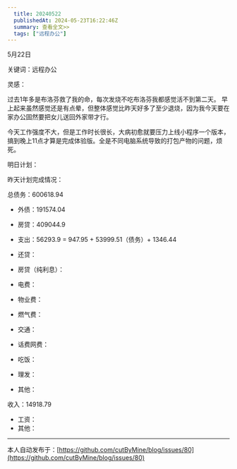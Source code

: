 ```yaml
---
  title: 20240522
  publishedAt: 2024-05-23T16:22:46Z
  summary: 查看全文>>
  tags: ["远程办公"]
---
```


5月22日

关键词：远程办公

灵感：

过去1年多是布洛芬救了我的命，每次发烧不吃布洛芬我都感觉活不到第二天。
早上起来虽然感觉还是有点晕，但整体感觉比昨天好多了至少退烧，因为我今天要在家办公固然要把女儿送回外家带才行。

今天工作强度不大，但是工作时长很长，大病初愈就要压力上线小程序一个版本，搞到晚上11点才算是完成体验版。全是不同电脑系统导致的打包产物的问题，烦死。

明日计划：

昨天计划完成情况：

总债务：600618.94
- 外债：191574.04
- 房贷：409044.9

- 支出：56293.9 = 947.95 + 53999.51（债务）+ 1346.44
- 还贷：
- 房贷（纯利息）：
- 电费：
- 物业费：
- 燃气费：
- 交通：
- 话费网费：
- 吃饭：
- 理发：
- 其他：

收入：14918.79
- 工资：
- 其他：


---
本人自动发布于：[https://github.com/cutByMine/blog/issues/80](https://github.com/cutByMine/blog/issues/80)
